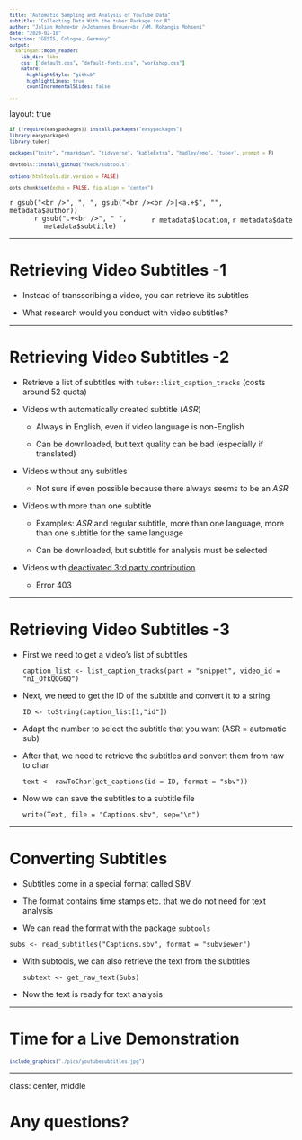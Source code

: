 --- 
title: "Automatic Sampling and Analysis of YouTube Data"
subtitle: "Collecting Data With the tuber Package for R"
author: "Julian Kohne<br />Johannes Breuer<br />M. Rohangis Mohseni"
date: "2020-02-10"
location: "GESIS, Cologne, Germany" 
output:
  xaringan::moon_reader:
    lib_dir: libs
    css: ["default.css", "default-fonts.css", "workshop.css"]
    nature:
      highlightStyle: "github"
      highlightLines: true
      countIncrementalSlides: false

---

layout: true

```{r setup, include = F}
if (!require(easypackages)) install.packages("easypackages")
library(easypackages)
library(tuber)

packages("knitr", "rmarkdown", "tidyverse", "kableExtra", "hadley/emo", "tuber", prompt = F)

devtools::install_github("fkeck/subtools")

options(htmltools.dir.version = FALSE)

opts_chunk$set(echo = FALSE, fig.align = "center")

```

<div class="my-footer">
  <div style="float: left;"><span>`r gsub("<br />", ", ", gsub("<br /><br />|<a.+$", "", metadata$author))`</span></div>
  <div style="float: right;"><span>`r metadata$location`, `r metadata$date`</span></div>
  <div style="text-align: center;"><span>`r gsub(".+<br />", " ", metadata$subtitle)`</span></div>
</div>

<style type="text/css">

pre {
  font-size: 10px
}
</style>

---


# Retrieving Video Subtitles -1

- Instead of transscribing a video, you can retrieve its subtitles

- What research would you conduct with video subtitles?

---

# Retrieving Video Subtitles -2

- Retrieve a list of subtitles with `tuber::list_caption_tracks` (costs around 52 quota)

- Videos with automatically created subtitle (<i>ASR</i>)

  - Always in English, even if video language is non-English

  - Can be downloaded, but text quality can be bad (especially if translated)


- Videos without any subtitles

  - Not sure if even possible because there always seems to be an <i>ASR</i>
  
- Videos with more than one subtitle

  - Examples: <i>ASR</i> and regular subtitle, more than one language, more than one subtitle for the same language

  - Can be downloaded, but subtitle for analysis must be selected

- Videos with [deactivated 3rd party contribution](https://stackoverflow.com/questions/30653865/downloading-captions-always-returns-a-403)
  
  - Error 403
  
---

# Retrieving Video Subtitles -3

- First we need to get a video's list of subtitles

  `caption_list <- list_caption_tracks(part = "snippet", video_id = "nI_OfkQOG6Q")`

- Next, we need to get the ID of the subtitle and convert it to a string

  `ID <- toString(caption_list[1,"id"])`
  
- Adapt the number to select the subtitle that you want (ASR = automatic sub)

- After that, we need to retrieve the subtitles and convert them from raw to char

  `text <- rawToChar(get_captions(id = ID, format = "sbv"))`

- Now we can save the subtitles to a subtitle file

  `write(Text, file = "Captions.sbv", sep="\n")`

---

# Converting Subtitles

- Subtitles come in a special format called SBV

- The format contains time stamps etc. that we do not need for text analysis

- We can read the format with the package `subtools`

 `subs <- read_subtitles("Captions.sbv", format = "subviewer")`
 
- With subtools, we can also retrieve the text from the subtitles

  `subtext <- get_raw_text(Subs)`

- Now the text is ready for text analysis

---

# Time for a Live Demonstration

```{r cases, out.width = "75%"}
include_graphics("./pics/youtubesubtitles.jpg")
```

---

class: center, middle

# Any questions?